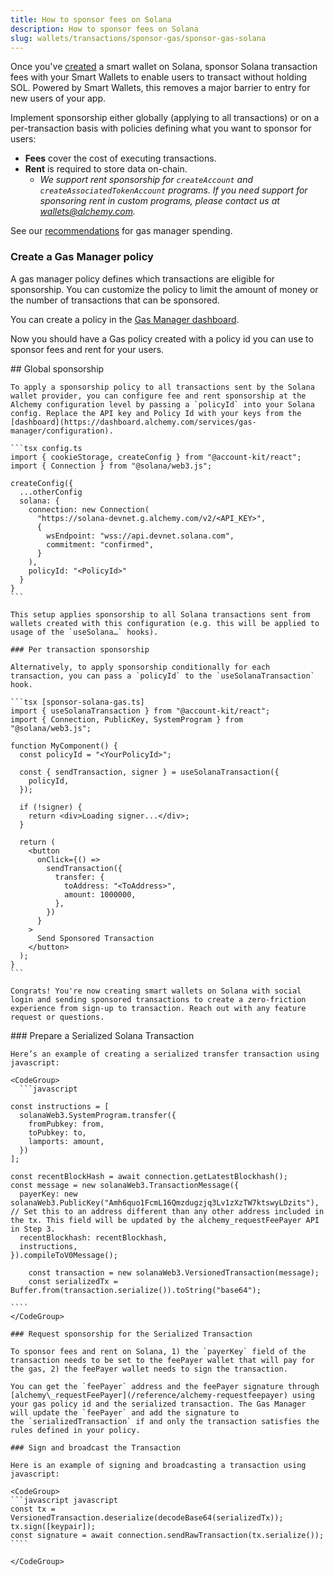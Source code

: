 ```yaml
---
title: How to sponsor fees on Solana
description: How to sponsor fees on Solana
slug: wallets/transactions/sponsor-gas/sponsor-gas-solana
---
```


Once you've [created](/wallets/react/solana-wallets/get-started) a smart wallet on Solana, sponsor Solana transaction fees with your Smart Wallets to enable users to transact without holding SOL. Powered by Smart Wallets, this removes a major barrier to entry for new users of your app.

Implement sponsorship either globally (applying to all transactions) or on a per-transaction basis with policies defining what you want to sponsor for users:

- **Fees** cover the cost of executing transactions.
- **Rent** is required to store data on-chain.
  - _We support rent sponsorship for `createAccount` and `createAssociatedTokenAccount` programs. If you need support for sponsoring rent in custom programs, please contact us at [wallets@alchemy.com](mailto:wallets@alchemy.com)._

See our [recommendations](https://www.alchemy.com/support/best-practices-to-limit-gas-manager-spend) for gas manager spending.

### Create a Gas Manager policy

A gas manager policy defines which transactions are eligible for sponsorship. You can customize the policy to limit the amount of money or the number of transactions that can be sponsored.

You can create a policy in the [Gas Manager dashboard](https://dashboard.alchemy.com/gas-manager/policy/create/?a=api-docs).

Now you should have a Gas policy created with a policy id you can use to sponsor fees and rent for your users.

<Tabs>
  <Tab title="React">
    ## Global sponsorship

    To apply a sponsorship policy to all transactions sent by the Solana wallet provider, you can configure fee and rent sponsorship at the Alchemy configuration level by passing a `policyId` into your Solana config. Replace the API key and Policy Id with your keys from the [dashboard](https://dashboard.alchemy.com/services/gas-manager/configuration).

    ```tsx config.ts
    import { cookieStorage, createConfig } from "@account-kit/react";
    import { Connection } from "@solana/web3.js";

    createConfig({
      ...otherConfig
      solana: {
        connection: new Connection(
          "https://solana-devnet.g.alchemy.com/v2/<API_KEY>",
          {
            wsEndpoint: "wss://api.devnet.solana.com",
            commitment: "confirmed",
          }
        ),
        policyId: "<PolicyId>"
      }
    }
    ```

    This setup applies sponsorship to all Solana transactions sent from wallets created with this configuration (e.g. this will be applied to usage of the `useSolana…` hooks).

    ### Per transaction sponsorship

    Alternatively, to apply sponsorship conditionally for each transaction, you can pass a `policyId` to the `useSolanaTransaction` hook.

    ```tsx [sponsor-solana-gas.ts]
    import { useSolanaTransaction } from "@account-kit/react";
    import { Connection, PublicKey, SystemProgram } from "@solana/web3.js";

    function MyComponent() {
      const policyId = "<YourPolicyId>";

      const { sendTransaction, signer } = useSolanaTransaction({
        policyId,
      });

      if (!signer) {
        return <div>Loading signer...</div>;
      }

      return (
        <button
          onClick={() =>
            sendTransaction({
              transfer: {
                toAddress: "<ToAddress>",
                amount: 1000000,
              },
            })
          }
        >
          Send Sponsored Transaction
        </button>
      );
    }
    ```

    Congrats! You're now creating smart wallets on Solana with social login and sending sponsored transactions to create a zero-friction experience from sign-up to transaction. Reach out with any feature request or questions.

  </Tab>
  <Tab title="APIs">
    ### Prepare a Serialized Solana Transaction

    Here’s an example of creating a serialized transfer transaction using javascript:

    <CodeGroup>
      ```javascript

    const instructions = [
      solanaWeb3.SystemProgram.transfer({
        fromPubkey: from,
        toPubkey: to,
        lamports: amount,
      })
    ];

    const recentBlockHash = await connection.getLatestBlockhash();
    const message = new solanaWeb3.TransactionMessage({
      payerKey: new solanaWeb3.PublicKey("Amh6quo1FcmL16Qmzdugzjq3Lv1zXzTW7ktswyLDzits"), // Set this to an address different than any other address included in the tx. This field will be updated by the alchemy_requestFeePayer API in Step 3.
      recentBlockhash: recentBlockhash,
      instructions,
    }).compileToV0Message();

        const transaction = new solanaWeb3.VersionedTransaction(message);
        const serializedTx = Buffer.from(transaction.serialize()).toString("base64");

    ````
    </CodeGroup>

    ### Request sponsorship for the Serialized Transaction

    To sponsor fees and rent on Solana, 1) the `payerKey` field of the transaction needs to be set to the feePayer wallet that will pay for the gas, 2) the feePayer wallet needs to sign the transaction.

    You can get the `feePayer` address and the feePayer signature through [alchemy\_requestFeePayer](/reference/alchemy-requestfeepayer) using your gas policy id and the serialized transaction. The Gas Manager will update the `feePayer` and add the signature to the `serializedTransaction` if and only the transaction satisfies the rules defined in your policy.

    ### Sign and broadcast the Transaction

    Here is an example of signing and broadcasting a transaction using javascript:

    <CodeGroup>
    ```javascript javascript
    const tx = VersionedTransaction.deserialize(decodeBase64(serializedTx));
    tx.sign([keypair]);
    const signature = await connection.sendRawTransaction(tx.serialize());
    ````

    </CodeGroup>

  </Tab>
</Tabs>
